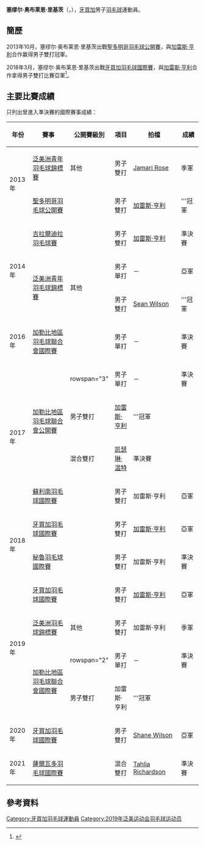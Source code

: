 {{noteTA|G1=Badminton}}
{{Infobox 羽球選手
| playername              = 塞缪尔·奥布莱恩·里基茨<br/>{{lang|en|Samuel O'Brien Ricketts}}
| image                   = 
| size                    = 
| caption                 = 
| birth_name              = 
| date_of_birth           = {{birth_date_and_age|1996|4|25}}
| place_of_birth          = 
| height                  = 
| weight                  = 
| event                   = 男子單打、男子雙打、混合雙打
| country                 = {{JAM}}
| years_started           = 
| handedness              = 
| coach                   = 
| highest_ranking         = 第181位（男雙-[[加雷斯·亨利|加雷斯·亨利]]）
| date_of_highest_ranking = 2014年10月2日<ref name="highest-ranking">{{en}}[http://bwfcontent.tournamentsoftware.com/ranking/player.aspx?id=12859&player=278625 BWF World Ranking - Ranking of Samuel O’Brien RICKETTS (81655)]</ref>
| current_ranking         = 第523位（男單）<br/>第1232位（男雙-[[Sean_Wilson|Wilson]]）
| date_of_current_ranking = 2017年2月10日<ref>{{en}}[http://bwfcontent.tournamentsoftware.com/ranking/category.aspx?id=12859&category=472 BWF World Ranking - BWF世界排名榜 (2/10/2017) - Men's singles]</ref><ref>{{en}}[http://bwfcontent.tournamentsoftware.com/ranking/category.aspx?id=12859&category=474 BWF World Ranking - BWF世界排名榜 (2/10/2017) - Men's doubles]</ref>
| played                  = 19勝–16負（男單）<br/>19勝–10負（男雙）<br/>1勝–5負（混雙）
| titles                  = 
| bwf_profile             = 2EBAEBB0-29F9-455D-8E1D-E83DAC39DEF2
| bwf_id                  = 81655
| updated                 = 2017年2月10日
}}
{{MedalTableTop|width=286px}}
{{MedalSport | 男子[[羽毛球|羽毛球]]}}
{{MedalCountry | {{JAM}}}}
{{MedalCompetition | [[泛美洲羽毛球錦標賽|泛美洲羽毛球錦標賽]]}}
{{MedalBronze| [[2019年泛美洲羽毛球錦標賽|2019年 阿瓜斯卡連特斯]] | 男子雙打 }}
{{MedalCompetition | [[泛美洲青年羽毛球錦標賽|泛美洲青年羽毛球錦標賽]]}}
{{MedalBronze| [[2013年泛美洲青年羽毛球錦標賽|2013年 巴亞爾塔港]] | 男子雙打 }}
{{MedalSilver| [[2014年泛美洲青年羽毛球錦標賽|2014年 瓜地馬拉城]] | 男子單打 }}
{{MedalGold  | [[2014年泛美洲青年羽毛球錦標賽|2014年 瓜地馬拉城]] | 男子雙打 }}
{{MedalBottom}}
'''塞缪尔·奥布莱恩·里基茨'''（{{lang-en|'''Samuel O'Brien Ricketts'''}}，{{bd|1996年|4月25日||}}），[[牙買加|牙買加]]男子[[羽毛球|羽毛球]]運動員。

==簡歷==
2013年10月，塞缪尔·奥布莱恩·里基茨出戰[[2013年聖多明哥羽毛球公開賽|聖多明哥羽毛球公開賽]]，與[[加雷斯·亨利|加雷斯·亨利]]合作赢得男子雙打冠軍。

2018年3月，塞缪尔·奥布莱恩·里基茨出戰[[2018年牙買加羽毛球國際賽|牙買加羽毛球國際賽]]，與[[加雷斯·亨利|加雷斯·亨利]]合作拿得男子雙打比賽亞軍<ref>{{en}}{{cite news|title=Henry, Ricketts mine silver at Jamaica Badminton Invitational tourney|url=http://www.jamaicaobserver.com/sports/henry-ricketts-mine-silver-at-jamaica-badminton-invitational-tourney_127195?profile=1511|newspaper=Jamaica Observer|date=2018-03-08|accessdate=2018-07-10|archive-date=2018-07-10|archive-url=https://web.archive.org/web/20180710195354/http://www.jamaicaobserver.com/sports/henry-ricketts-mine-silver-at-jamaica-badminton-invitational-tourney_127195?profile=1511|dead-url=no}}</ref>。

==主要比賽成績==
只列出曾進入準決賽的國際賽事成績：
{| class=wikitable style="text-align:center; font-size:small;" 
!width="50"|年份
!width="190"|賽事
!width="80"|公開賽級別
!width="60"|項目
!width="150"|拍檔
!width="50"|成績
|-
!rowspan="2"|2013年
|[[2013年泛美洲青年羽毛球錦標賽|泛美洲青年羽毛球錦標賽]]
|其他
|男子雙打
|[[Jamari_Rose|Jamari Rose]]
|bgcolor="#b8860b"|季軍
|-
|[[2013年聖多明哥羽毛球公開賽|聖多明哥羽毛球公開賽]]
|{{BWFIS}}
|男子雙打
|[[加雷斯·亨利|加雷斯·亨利]]
|bgcolor="gold"|'''冠軍
|-
!rowspan="3"|2014年
|[[2014年吉拉爾迪拉羽毛球賽|吉拉爾迪拉羽毛球賽]]
|{{BWFIS}}
|男子雙打
|[[加雷斯·亨利|加雷斯·亨利]]
|bgcolor="#b8860b"|準決賽
|-
|rowspan="2"|[[2014年泛美洲青年羽毛球錦標賽|泛美洲青年羽毛球錦標賽]]
|rowspan="2"|其他
|男子單打
|－
|bgcolor="silver"|亞軍
|-
|男子雙打
|[[Sean_Wilson|Sean Wilson]]
|bgcolor="gold"|'''冠軍
|-
!rowspan="1"|2016年
|[[2016年加勒比地區羽毛球聯合會國際賽|加勒比地區羽毛球聯合會國際賽]]
|{{BWFFS}}
|男子單打
|－
|bgcolor="#b8860b"|準決賽
|-
!rowspan="4"|2017年
|rowspan="3"|[[2017年加勒比地區羽毛球聯合會公開賽|加勒比地區羽毛球聯合會公開賽]]
|rowspan="3" {{BWFIS}}
|男子單打
|－
|bgcolor="#b8860b"|準決賽
|-
|男子雙打
|[[加雷斯·亨利|加雷斯·亨利]]
|bgcolor="gold"|'''冠軍
|-
|混合雙打
|[[凯瑟琳·温特|凯瑟琳·温特]]
|bgcolor="#b8860b"|準決賽
|-
|[[2017年蘇利南羽毛球國際賽|蘇利南羽毛球國際賽]]
|{{BWFIS}}
|男子雙打
|加雷斯·亨利
|bgcolor="silver"|亞軍
|-
!rowspan="2"|2018年
|[[2018年牙買加羽毛球國際賽|牙買加羽毛球國際賽]]
|{{BWFIS}}
|男子雙打
|[[加雷斯·亨利|加雷斯·亨利]]
|bgcolor="silver"|亞軍
|-
|[[2018年秘魯羽毛球國際賽|秘魯羽毛球國際賽]]
|{{BWFIS}}
|男子雙打
|加雷斯·亨利
|bgcolor="#b8860b"|準決賽
|-
!rowspan="4"|2019年
|[[2019年牙買加羽毛球國際賽|牙買加羽毛球國際賽]]
|{{BWFIS}}
|男子雙打
|[[加雷斯·亨利|加雷斯·亨利]]
|bgcolor="silver"|亞軍
|-
|[[2019年泛美洲羽毛球錦標賽|泛美洲羽毛球錦標賽]]
|其他
|男子雙打
|加雷斯·亨利
|bgcolor="#b8860b"|季軍
|-
|rowspan="2"|[[2019年加勒比地區羽毛球聯合會國際賽|加勒比地區羽毛球聯合會國際賽]]
|rowspan="2" {{BWFIS}}
|男子單打
|－
|bgcolor="#b8860b"|準決賽
|-
|男子雙打
|加雷斯·亨利
|bgcolor="gold"|'''冠軍
|-
!rowspan="1"|2020年
|[[2020年牙買加羽毛球國際賽|牙買加羽毛球國際賽]]
|{{BWFIS}}
|男子雙打
|[[Shane_Wilson|Shane Wilson]]
|bgcolor="silver"|亞軍
|-
!rowspan="1"|2021年
|[[2021年薩爾瓦多羽毛球國際賽|薩爾瓦多羽毛球國際賽]]
|{{BWFIS}}
|混合雙打
|[[Tahlia_Richardson|Tahlia Richardson]]
|bgcolor="#b8860b"|準決賽
|}
{{BWF賽事級別索引}}

==參考資料==
{{Reflist}}

{{DEFAULTSORT:Ricketts, Samuel O'Brien}}
[[Category:牙買加羽毛球運動員|Category:牙買加羽毛球運動員]]
[[Category:2019年泛美运动会羽毛球运动员|Category:2019年泛美运动会羽毛球运动员]]